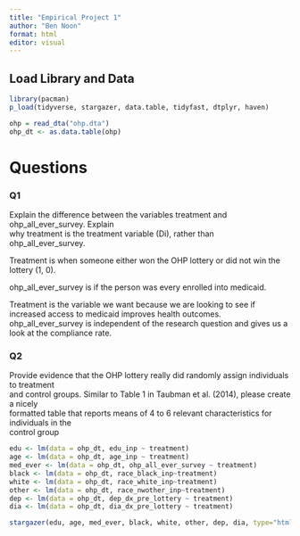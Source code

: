 ```yaml
---
title: "Empirical Project 1"
author: "Ben Noon"
format: html
editor: visual
---
```


## Load Library and Data

```r
library(pacman)
p_load(tidyverse, stargazer, data.table, tidyfast, dtplyr, haven)

ohp = read_dta("ohp.dta")
ohp_dt <- as.data.table(ohp)
```

# Questions

### Q1

Explain the difference between the variables treatment and ohp_all_ever_survey. Explain\
why treatment is the treatment variable (Di), rather than ohp_all_ever_survey.

Treatment is when someone either won the OHP lottery or did not win the lottery (1, 0).

ohp_all_ever_survey is if the person was every enrolled into medicaid.

Treatment is the variable we want because we are looking to see if increased access to medicaid improves health outcomes. ohp_all_ever_survey is independent of the research question and gives us a look at the compliance rate.

### Q2

Provide evidence that the OHP lottery really did randomly assign individuals to treatment\
and control groups. Similar to Table 1 in Taubman et al. (2014), please create a nicely\
formatted table that reports means of 4 to 6 relevant characteristics for individuals in the\
control group

```r

edu <- lm(data = ohp_dt, edu_inp ~ treatment)
age <- lm(data = ohp_dt, age_inp ~ treatment)
med_ever <- lm(data = ohp_dt, ohp_all_ever_survey ~ treatment)
black <- lm(data = ohp_dt, race_black_inp~treatment)
white <- lm(data = ohp_dt, race_white_inp~treatment)
other <- lm(data = ohp_dt, race_nwother_inp~treatment)
dep <- lm(data = ohp_dt, dep_dx_pre_lottery ~ treatment)
dia <- lm(data = ohp_dt, dia_dx_pre_lottery ~ treatment)

stargazer(edu, age, med_ever, black, white, other, dep, dia, type="html")
```
